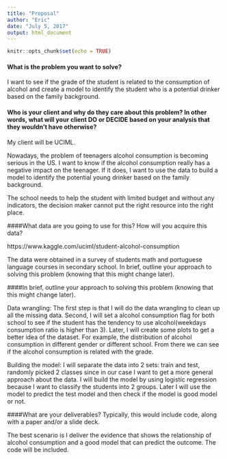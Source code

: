 ```yaml
---
title: "Proposal"
author: "Eric"
date: "July 5, 2017"
output: html_document
---
```


```r
knitr::opts_chunk$set(echo = TRUE)
```

#### What is the problem you want to solve?


I want to see if the grade of the student is related to the consumption of alcohol and create a model to identify the student who is a potential drinker based on the family background.




#### Who is your client and why do they care about this problem? In other words, what will your client DO or DECIDE based on your analysis that they wouldn’t have otherwise?

My client will be UCIML. 

Nowadays, the problem of teenagers alcohol consumption is becoming serious in the US. I want to know if the alcohol consumption really has a negative impact on the teenager. If it does, I want to use the data to build a model to identify the potential young drinker based on the family background. 

The school needs to help the student with limited budget and without any indicators, the decision maker cannot put the right resource into the right place. 



####What data are you going to use for this? How will you acquire this data?


https://www.kaggle.com/uciml/student-alcohol-consumption

The data were obtained in a survey of students math and portuguese language courses in secondary school. In brief, outline your approach to solving this problem (knowing that this might change later).


####In brief, outline your approach to solving this problem (knowing that this might change later).


Data wrangling: The first step is that I will do the data wrangling to clean up all the missing data. Second, I will set  a alcohol consumption flag for both school to see if the student has the tendency to use alcohol(weekdays consumption ratio is higher than 3). Later, I will create some plots to get a better idea of the dataset. For example, the distribution of alcohol consumption in different gender or different school. From there we can see if the alcohol consumption is related with the grade. 


Building the model: I will separate the data into 2 sets: train and test, randomly picked 2 classes since in our case I want to get a more general approach about the data. I will build the model by using logistic regression because I want to classify the students into 2 groups. Later I will use the model to predict the test model and then check if the model is good model or not. 


####What are your deliverables? Typically, this would include code, along with a paper and/or a slide deck.


The best scenario is I deliver the evidence that shows the relationship of alcohol consumption and a good model that can predict the outcome. The code will be included. 

